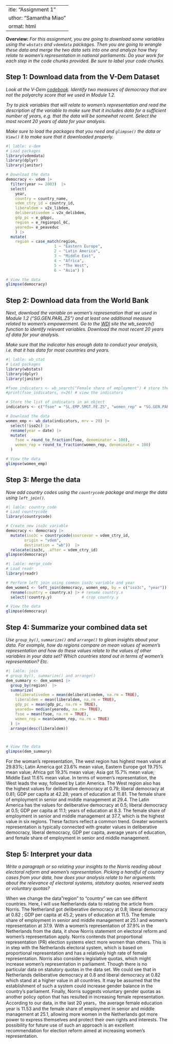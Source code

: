  ---
title: "Assignment 1"
author: "Samantha Miao"
format: html
---

**Overview:** *For this assignment, you are going to download some variables using the `wbstats` and `vdemdata` packages. Then you are going to wrangle these data and merge the two data sets into one and analyze how they relate to women's representation in national parliaments. Do your work for each step in the code chunks provided. Be sure to label your code chunks.* 


## Step 1: Download data from the V-Dem Dataset

*Look at the V-Dem [codebook](https://www.v-dem.net/data/reference-documents/). Identify two measures of democracy that are not the polyarchy score that we used in Module 1.2.* 

*Try to pick variables that will relate to women's representation and read the description of the variable to make sure that it includes data for a sufficient number of years, e.g. that the data will be somewhat recent. Select the most recent 20 years of data for your analysis.* 

*Make sure to load the packages that you need and `glimpse()` the data or `View()` it to make sure that it downloaded properly.* 
```r
#| lable: v-dem
# Load packages
library(vdemdata) 
library(dplyr)
library(janitor) 

# Download the data
democracy <- vdem |> 
  filter(year >= 2003)  |> 
  select(
    year, 
    country = country_name,
    vdem_ctry_id = country_id,
    liberaldem = v2x_libdem,
    deliberativedem = v2x_delibdem,
    gdp_pc = e_gdppc, 
    region = e_regionpol_6C,
    yearedu= e_peaveduc
    ) |>
  mutate(
    region = case_match(region,
                     1 ~ "Eastern Europe", 
                     2 ~ "Latin America",  
                     3 ~ "Middle East",   
                     4 ~ "Africa", 
                     5 ~ "The West", 
                     6 ~ "Asia") )

# View the data
glimpse(democracy)

```


## Step 2: Download data from the World Bank
*Next, download the variable on women's represenation that we used in Module 1.2 ("SG.GEN.PARL.ZS") and at least one additional measure related to women's empowerment. Go to the [WDI](https://databank.worldbank.org/source/world-development-indicators) site the wb_search() function to identify relevant variables. Download the most recent 20 years of data for your analysis.* 

*Make sure that the indicator has enough data to conduct your analysis, i.e. that it has data for most countries and years.*

```r
#| lable: wb_stat
# Load packages
library(wbstats)
library(dplyr)
library(janitor) 

#fsoe_indicators <- wb_search("Female share of employment") # store the list of indicators
#print(fsoe_indicators, n=26) # view the indicators

# Store the list of indicators in an object
indicators <- c("fsoe" = "SL.EMP.SMGT.FE.ZS", "women_rep" = "SG.GEN.PARL.ZS") 

# Download the data  
women_emp <- wb_data(indicators, mrv = 20) |> 
  select(!iso2c) |> 
  rename(year = date) |> 
  mutate(
    fsoe = round_to_fraction(fsoe, denominator = 100), 
    women_rep = round_to_fraction(women_rep, denominator = 100) 
  )

# View the data
glimpse(women_emp) 

```





## Step 3: Merge the data

*Now add country codes using the `countrycode` package and merge the data using `left_join()`.* 

```r
#| lable: country_code
# Load countrycode
library(countrycode)

# Create new iso3c variable
democracy <- democracy |>    
  mutate(iso3c = countrycode(sourcevar = vdem_ctry_id, 
        origin = "vdem",
        destination = "wb"))  |> 
  relocate(iso3c, .after = vdem_ctry_id)
glimpse(democracy)
```

```r
#| lable: merge_code
# Load readr
library(readr)

# Perform left join using common iso3c variable and year
dem_women1 <- left_join(democracy, women_emp, by = c("iso3c", "year")) |> 
  rename(country = country.x) |> # rename country.x
  select(!country.y)             # crop country.y

# View the data
glimpse(democracy)

```

## Step 4: Summarize your combined data set

*Use `group_by()`, `summarize()` and `arrange()` to glean insights about your data. For example, how do regions compare on mean values of women's representation and how do these values relate to the values of other variables in your data set? Which countries stand out in terms of women's representation? Etc.* 


```r
#| lable: join
# group_by(), summarize() and arrange()
dem_summary <- dem_women1 |> 
  group_by(region)  |> 
  summarize(  
    deliberativedem = mean(deliberativedem, na.rm = TRUE), 
    liberaldem = mean(liberaldem, na.rm = TRUE),
    gdp_pc = mean(gdp_pc, na.rm = TRUE), 
    yearedu= median(yearedu, na.rm= TRUE),
    fsoe = mean(fsoe, na.rm = TRUE), 
    women_rep = mean(women_rep, na.rm = TRUE)
  ) |> 
  arrange(desc(liberaldem)) 



# View the data
glimpse(dem_summary)
```
For the woman's representation, The west region has highest mean value at 29.83%; Latin America got 23.6% mean value, Eastern Europe got 19.75% mean value; Africa got 19.3% mean value; Asia got 15.7% mean value; Middle East 11.6% mean value. In terms of women's representation, the West leads the way, followed by Latin America.
The West region also has the highest values for deliberative democracy at 0.79; liberal democracy at 0.81; GDP per capita at 42.28; years of education at 11.81. The female share of employment in senior and middle management at 29.4.
The Latin America has the values for deliberative democracy at 0.5; liberal democracy at 0.5; GDP per capita at 11.1; years of education at 8.3. The female share of employment in senior and middle management at 37.7, which is the highest value in six regions.
These factors reflect a common trend. Greater women's representation is typically connected with greater values in deliberative democracy, liberal democracy, GDP per capita, average years of education, and female share of employment in senior and middle management. 




## Step 5: Interpret your data

*Write a paragraph or so relating your insights to the Norris reading about electoral reform and women's representation. Picking a handful of country cases from your data, how does your analysis relate to her arguments about the relevance of electoral systems, statutory quotas, reserved seats or voluntary quotas?* 

When we change the data"region" to "country" we can see differnt countries. Here, I will use Netherlands data to relating the article from Norris. The Netherland got deliberative democracy at 0.8; liberal democracy at 0.82 ; GDP per capita at 45.2; years of education at 11.5. The female share of employment in senior and middle management at 25.1 and women's representation at 37.9.
With a women's representation of 37.9% in the Netherlands from the data, it show Norris statement on electoral reform and women's representation apply.   Norris contends that proportional representation (PR) election systems elect more women than others.  This is in step with the Netherlands electoral system, which is based on proportional representation and has a relatively high rate of female representation.
Norris also considers legislative quotas, which might increase women's representation in parliament. Though there is no particular data on statutory quotas in the data set. We could see that in Netherlands deliberative democracy at 0.8 and liberal democracy at 0.82 which stand at a higher value in all countries. It may be assumed that the establishment of such a system could increase gender balance in the country's parliament. 
Finally, Norris suggests voluntary gender quotas as another policy option that has resulted in increasing female representation.   According to our data, in the last 20 years，the average female education year is 11.53 and the female share of employment in senior and middle management at 25.1, allowing more women in the Netherlands got more power to express themselves and protect their own rights and interests.  The possibility for future use of such an approach is an excellent recommendation for election reform aimed at increasing women's representation.
